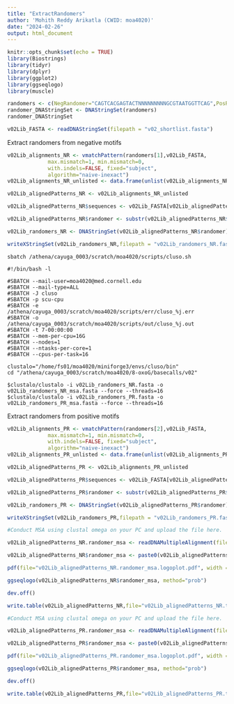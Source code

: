 ```yaml
---
title: "ExtractRandomers"
author: 'Mohith Reddy Arikatla (CWID: moa4020)'
date: "2024-02-26"
output: html_document
---
```


```r
knitr::opts_chunk$set(echo = TRUE)
library(Biostrings)
library(tidyr)
library(dplyr)
library(ggplot2)
library(ggseqlogo)
library(muscle)
```

```r
randomers <- c(NegRandomer="CAGTCACGAGTACTNNNNNNNNNGCGTAATGGTTCAG",PosRandomer="GTAGTACACTGCCACNNNNNNNNNTTACTTCGCGATCG")
randomer_DNAStringSet <- DNAStringSet(randomers)
randomer_DNAStringSet
```

```r
v02Lib_FASTA <- readDNAStringSet(filepath = "v02_shortlist.fasta")
```

Extract randomers from negative motifs

```r

v02Lib_alignments_NR <- vmatchPattern(randomers[1],v02Lib_FASTA, 
             max.mismatch=1, min.mismatch=0,
             with.indels=FALSE, fixed="subject",
             algorithm="naive-inexact")
v02Lib_alignments_NR_unlisted <- data.frame(unlist(v02Lib_alignments_NR))

v02Lib_alignedPatterns_NR <- v02Lib_alignments_NR_unlisted

v02Lib_alignedPatterns_NR$sequences <- v02Lib_FASTA[v02Lib_alignedPatterns_NR$names]

v02Lib_alignedPatterns_NR$randomer <- substr(v02Lib_alignedPatterns_NR$sequences,v02Lib_alignedPatterns_NR$start,v02Lib_alignedPatterns_NR$end)

v02Lib_randomers_NR <- DNAStringSet(v02Lib_alignedPatterns_NR$randomer)

writeXStringSet(v02Lib_randomers_NR,filepath = "v02Lib_randomers_NR.fasta")

```

```{}
sbatch /athena/cayuga_0003/scratch/moa4020/scripts/cluso.sh

#!/bin/bash -l

#SBATCH --mail-user=moa4020@med.cornell.edu
#SBATCH --mail-type=ALL
#SBATCH -J cluso
#SBATCH -p scu-cpu
#SBATCH -e /athena/cayuga_0003/scratch/moa4020/scripts/err/cluso_%j.err
#SBATCH -o /athena/cayuga_0003/scratch/moa4020/scripts/out/cluso_%j.out
#SBATCH -t 7-00:00:00
#SBATCH --mem-per-cpu=16G
#SBATCH --nodes=1
#SBATCH --ntasks-per-core=1
#SBATCH --cpus-per-task=16

clustalo="/home/fs01/moa4020/miniforge3/envs/cluso/bin"
cd "/athena/cayuga_0003/scratch/moa4020/8-oxoG/basecalls/v02"

$clustalo/clustalo -i v02Lib_randomers_NR.fasta -o v02Lib_randomers_NR_msa.fasta --force --threads=16
$clustalo/clustalo -i v02Lib_randomers_PR.fasta -o v02Lib_randomers_PR_msa.fasta --force --threads=16
```


Extract randomers from positive motifs

```r

v02Lib_alignments_PR <- vmatchPattern(randomers[2],v02Lib_FASTA, 
             max.mismatch=1, min.mismatch=0,
             with.indels=FALSE, fixed="subject",
             algorithm="naive-inexact")
v02Lib_alignments_PR_unlisted <- data.frame(unlist(v02Lib_alignments_PR))

v02Lib_alignedPatterns_PR <- v02Lib_alignments_PR_unlisted

v02Lib_alignedPatterns_PR$sequences <- v02Lib_FASTA[v02Lib_alignedPatterns_PR$names]

v02Lib_alignedPatterns_PR$randomer <- substr(v02Lib_alignedPatterns_PR$sequences,v02Lib_alignedPatterns_PR$start,v02Lib_alignedPatterns_PR$end)

v02Lib_randomers_PR <- DNAStringSet(v02Lib_alignedPatterns_PR$randomer)

writeXStringSet(v02Lib_randomers_PR,filepath = "v02Lib_randomers_PR.fasta")
```

```r
#Conduct MSA using clustal omega on your PC and upload the file here. 

v02Lib_alignedPatterns_NR.randomer_msa <- readDNAMultipleAlignment(filepath = "v02Lib_randomers_NR_msa.fasta")

v02Lib_alignedPatterns_NR$randomer_msa <- paste0(v02Lib_alignedPatterns_NR.randomer_msa)

pdf(file="v02Lib_alignedPatterns_NR.randomer_msa.logoplot.pdf", width = 10, height=4)

ggseqlogo(v02Lib_alignedPatterns_NR$randomer_msa, method="prob")

dev.off()

write.table(v02Lib_alignedPatterns_NR,file="v02Lib_alignedPatterns_NR.tsv",sep="\t",quote = FALSE,col.names = FALSE)
```

```r
#Conduct MSA using clustal omega on your PC and upload the file here. 

v02Lib_alignedPatterns_PR.randomer_msa <- readDNAMultipleAlignment(filepath = "v02Lib_randomers_PR_msa.fasta")

v02Lib_alignedPatterns_PR$randomer_msa <- paste0(v02Lib_alignedPatterns_PR.randomer_msa)

pdf(file="v02Lib_alignedPatterns_PR.randomer_msa.logoplot.pdf", width = 10, height=4)

ggseqlogo(v02Lib_alignedPatterns_PR$randomer_msa, method="prob")

dev.off()

write.table(v02Lib_alignedPatterns_PR,file="v02Lib_alignedPatterns_PR.tsv",sep="\t",quote = FALSE,col.names = FALSE)
```
